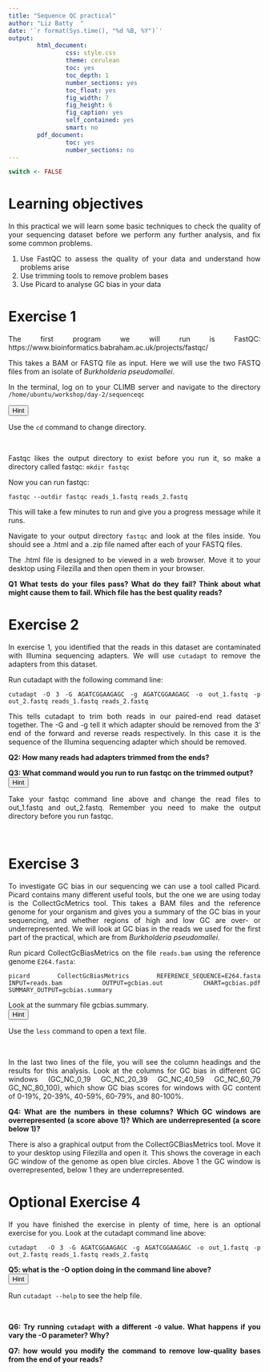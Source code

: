 ```yaml
---
title: "Sequence QC practical"
author: "Liz Batty  "
date: '`r format(Sys.time(), "%d %B, %Y")`'
output:
        html_document:
                css: style.css
                theme: cerulean
                toc: yes
                toc_depth: 1
                number_sections: yes
                toc_float: yes
                fig_width: 7
                fig_height: 6
                fig_caption: yes
                self_contained: yes
                smart: no
        pdf_document:
                toc: yes
                number_sections: no
---
```


<style>
body {
text-align: justify}
</style>

```r
switch <- FALSE
```

# Learning objectives {-}

In this practical we will learn some basic techniques to check the quality of your sequencing dataset before we perform any further analysis, and fix some common problems.

1. Use FastQC to assess the quality of your data and understand how problems arise
2. Use trimming tools to remove problem bases
3. Use Picard to analyse GC bias in your data

# Exercise 1 {-}

The first program we will run is FastQC:
https://www.bioinformatics.babraham.ac.uk/projects/fastqc/

This takes a BAM or FASTQ file as input. Here we will use the two FASTQ files from an isolate of *Burkholderia pseudomallei*.

In the terminal, log on to your CLIMB server and navigate to the directory `/home/ubuntu/workshop/day-2/sequenceqc`

<div class="toggle"><button>Hint</button>
Use the `cd` command to change directory.
</div><br>

Fastqc likes the output directory to exist before you run it, so make a directory called fastqc: `mkdir fastqc`

Now you can run fastqc:

```fastqc --outdir fastqc reads_1.fastq reads_2.fastq```

This will take a few minutes to run and give you a progress message while it runs.

Navigate to your output directory `fastqc` and look at the files inside. You should see a .html and a .zip file named after each of your FASTQ files.

The .html file is designed to be viewed in a web browser. Move it to your desktop using Filezilla and then open them in your browser.

**Q1 What tests do your files pass? What do they fail? Think about what might cause them to fail. Which file has the best quality reads?**

# Exercise 2 {-}

In exercise 1, you identified that the reads in this dataset are contaminated with Illumina sequencing adapters. We will use `cutadapt` to remove the adapters from this dataset. 

Run cutadapt with the following command line:

```cutadapt -O 3 -G AGATCGGAAGAGC -g AGATCGGAAGAGC -o out_1.fastq -p out_2.fastq reads_1.fastq reads_2.fastq```

This tells cutadapt to trim both reads in our paired-end read dataset together. The -G and -g tell it which adapter should be removed from the 3' end of the forward and reverse reads respectively. In this case it is the sequence of the Illumina sequencing adapter which should be removed.

**Q2: How many reads had adapters trimmed from the ends?**

**Q3: What command would you run to run fastqc on the trimmed output?**
<div class="toggle"><button>Hint</button>Take your fastqc command line above and change the read files to out_1.fastq and out_2.fastq. Remember you need to make the output directory before you run fastqc.
</div><br>


# Exercise 3 {-}

To investigate GC bias in our sequencing we can use a tool called Picard. Picard contains many different useful tools, but the one we are using today is the CollectGcMetrics tool. This takes a BAM files and the reference genome for your organism and gives you a summary of the GC bias in your sequencing, and whether regions of high and low GC are over- or underrepresented. We will look at GC bias in the reads we used for the first part of the practical, which are from *Burkholderia pseudomallei*.

Run picard CollectGcBiasMetrics on the file `reads.bam` using the reference genome `E264.fasta`:

```picard CollectGcBiasMetrics REFERENCE_SEQUENCE=E264.fasta INPUT=reads.bam OUTPUT=gcbias.out CHART=gcbias.pdf SUMMARY_OUTPUT=gcbias.summary```

Look at the summary file gcbias.summary. 
<div class="toggle"><button>Hint</button>
Use the `less` command to open a text file.
</div><br>

In the last two lines of the file, you will see the column headings and the results for this analysis. Look at the columns for GC bias in different GC windows (GC_NC_0_19 GC_NC_20_39 GC_NC_40_59 GC_NC_60_79 GC_NC_80_100), which show GC bias scores for windows with GC content of 0-19%, 20-39%, 40-59%, 60-79%, and 80-100%. 

**Q4: What are the numbers in these columns? Which GC windows are overrepresented (a score above 1)? Which are underrepresented (a score below 1)?**

There is also a graphical output from the CollectGCBiasMetrics tool. Move it to your desktop using Filezilla and open it. This shows the coverage in each GC window of the genome as open blue circles. Above 1 the GC window is overrepresented, below 1 they are underrepresented.

# Optional Exercise 4 {-}

If you have finished the exercise in plenty of time, here is an optional exercise for you. Look at the cutadapt command line above:

```cutadapt  -O 3 -G AGATCGGAAGAGC -g AGATCGGAAGAGC -o out_1.fastq -p out_2.fastq reads_1.fastq reads_2.fastq```

**Q5: what is the -O option doing in the command line above?**
<div class="toggle"><button>Hint</button>
Run `cutadapt --help` to see the help file.
</div><br>

**Q6: Try running `cutadapt` with a different `-O` value. What happens if you vary the -O parameter? Why?**

**Q7: how would you modify the command to remove low-quality bases from the end of your reads?**

<script>
  $(".toggle").click(function() {
    $(this).toggleClass("open");
  });
</script>




